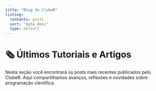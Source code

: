 ```yaml
---
title: "Blog do ClubeR"
listing:
  contents: posts
  sort: "date desc"
  type: default
---
```


# 🗞️ Últimos Tutoriais e Artigos

Nesta seção você encontrará os posts mais recentes publicados pelo ClubeR. Aqui compartilhamos avanços, reflexões e novidades sobre programação científica.